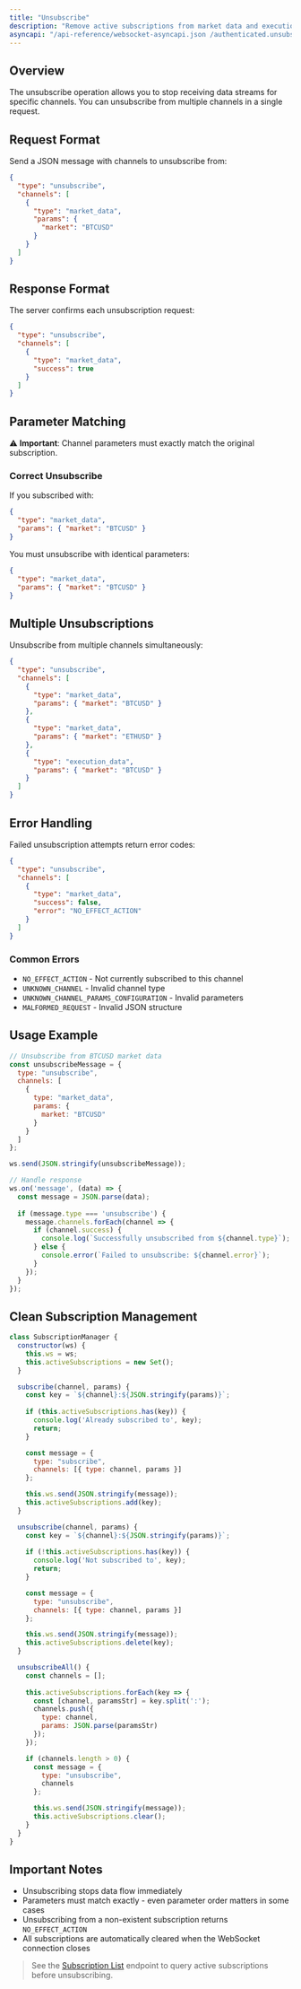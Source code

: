 ```yaml
---
title: "Unsubscribe"
description: "Remove active subscriptions from market data and execution data channels"
asyncapi: "/api-reference/websocket-asyncapi.json /authenticated.unsubscribe"
---
```


## Overview

The unsubscribe operation allows you to stop receiving data streams for specific channels. You can unsubscribe from multiple channels in a single request.

## Request Format

Send a JSON message with channels to unsubscribe from:

```json
{
  "type": "unsubscribe",
  "channels": [
    {
      "type": "market_data",
      "params": {
        "market": "BTCUSD"
      }
    }
  ]
}
```

## Response Format

The server confirms each unsubscription request:

```json
{
  "type": "unsubscribe",
  "channels": [
    {
      "type": "market_data",
      "success": true
    }
  ]
}
```

## Parameter Matching

⚠️ **Important**: Channel parameters must exactly match the original subscription.

### Correct Unsubscribe
If you subscribed with:
```json
{
  "type": "market_data",
  "params": { "market": "BTCUSD" }
}
```

You must unsubscribe with identical parameters:
```json
{
  "type": "market_data",
  "params": { "market": "BTCUSD" }
}
```

## Multiple Unsubscriptions

Unsubscribe from multiple channels simultaneously:

```json
{
  "type": "unsubscribe",
  "channels": [
    {
      "type": "market_data",
      "params": { "market": "BTCUSD" }
    },
    {
      "type": "market_data",
      "params": { "market": "ETHUSD" }
    },
    {
      "type": "execution_data",
      "params": { "market": "BTCUSD" }
    }
  ]
}
```

## Error Handling

Failed unsubscription attempts return error codes:

```json
{
  "type": "unsubscribe",
  "channels": [
    {
      "type": "market_data",
      "success": false,
      "error": "NO_EFFECT_ACTION"
    }
  ]
}
```

### Common Errors

- `NO_EFFECT_ACTION` - Not currently subscribed to this channel
- `UNKNOWN_CHANNEL` - Invalid channel type
- `UNKNOWN_CHANNEL_PARAMS_CONFIGURATION` - Invalid parameters
- `MALFORMED_REQUEST` - Invalid JSON structure

## Usage Example

```javascript
// Unsubscribe from BTCUSD market data
const unsubscribeMessage = {
  type: "unsubscribe",
  channels: [
    {
      type: "market_data",
      params: {
        market: "BTCUSD"
      }
    }
  ]
};

ws.send(JSON.stringify(unsubscribeMessage));

// Handle response
ws.on('message', (data) => {
  const message = JSON.parse(data);
  
  if (message.type === 'unsubscribe') {
    message.channels.forEach(channel => {
      if (channel.success) {
        console.log(`Successfully unsubscribed from ${channel.type}`);
      } else {
        console.error(`Failed to unsubscribe: ${channel.error}`);
      }
    });
  }
});
```

## Clean Subscription Management

```javascript
class SubscriptionManager {
  constructor(ws) {
    this.ws = ws;
    this.activeSubscriptions = new Set();
  }

  subscribe(channel, params) {
    const key = `${channel}:${JSON.stringify(params)}`;
    
    if (this.activeSubscriptions.has(key)) {
      console.log('Already subscribed to', key);
      return;
    }

    const message = {
      type: "subscribe",
      channels: [{ type: channel, params }]
    };

    this.ws.send(JSON.stringify(message));
    this.activeSubscriptions.add(key);
  }

  unsubscribe(channel, params) {
    const key = `${channel}:${JSON.stringify(params)}`;
    
    if (!this.activeSubscriptions.has(key)) {
      console.log('Not subscribed to', key);
      return;
    }

    const message = {
      type: "unsubscribe",
      channels: [{ type: channel, params }]
    };

    this.ws.send(JSON.stringify(message));
    this.activeSubscriptions.delete(key);
  }

  unsubscribeAll() {
    const channels = [];
    
    this.activeSubscriptions.forEach(key => {
      const [channel, paramsStr] = key.split(':');
      channels.push({
        type: channel,
        params: JSON.parse(paramsStr)
      });
    });

    if (channels.length > 0) {
      const message = {
        type: "unsubscribe",
        channels
      };

      this.ws.send(JSON.stringify(message));
      this.activeSubscriptions.clear();
    }
  }
}
```

## Important Notes

- Unsubscribing stops data flow immediately
- Parameters must match exactly - even parameter order matters in some cases
- Unsubscribing from a non-existent subscription returns `NO_EFFECT_ACTION`
- All subscriptions are automatically cleared when the WebSocket connection closes

> See the [Subscription List](/api-reference/websockets/authenticated-subscription-list) endpoint to query active subscriptions before unsubscribing.